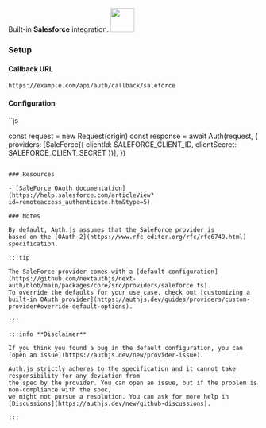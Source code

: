 <div
  style={{
    backgroundColor: "#000",
    display: "flex",
    justifyContent: "space-between",
    color: "#fff",
    padding: 16,
  }}
>
  <span>
    Built-in <b>Salesforce</b> integration.
  </span>
  <a href="https://www.salesforce.com/ap/?ir=1">
    <img
      style={{ display: "block" }}
      src="/img/providers/saleforce.svg"
      height="48"
    />
  </a>
</div>

### Setup

#### Callback URL

```
https://example.com/api/auth/callback/saleforce
```

#### Configuration

``js

const request = new Request(origin)
const response = await Auth(request, {
providers: [SaleForce({ clientId: SALEFORCE_CLIENT_ID, clientSecret: SALEFORCE_CLIENT_SECRET })],
})

```

### Resources

- [SaleForce OAuth documentation](https://help.salesforce.com/articleView?id=remoteaccess_authenticate.htm&type=5)

### Notes

By default, Auth.js assumes that the SaleForce provider is
based on the [OAuth 2](https://www.rfc-editor.org/rfc/rfc6749.html) specification.

:::tip

The SaleForce provider comes with a [default configuration](https://github.com/nextauthjs/next-auth/blob/main/packages/core/src/providers/saleforce.ts).
To override the defaults for your use case, check out [customizing a built-in OAuth provider](https://authjs.dev/guides/providers/custom-provider#override-default-options).

:::

:::info **Disclaimer**

If you think you found a bug in the default configuration, you can [open an issue](https://authjs.dev/new/provider-issue).

Auth.js strictly adheres to the specification and it cannot take responsibility for any deviation from
the spec by the provider. You can open an issue, but if the problem is non-compliance with the spec,
we might not pursue a resolution. You can ask for more help in [Discussions](https://authjs.dev/new/github-discussions).

:::
```
